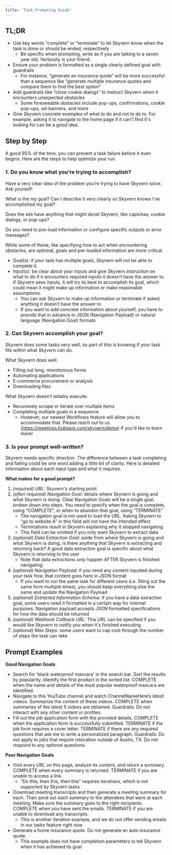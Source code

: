 ```yaml
---
title: 'Task Prompting Guide'
---
```


## TL;DR

* Use key words “complete” or “terminate” to let Skyvern know when the task is done or should be ended, respectively
    * Be specific when prompting, write as if you are talking to a seven year old. Verbosity is your friend.
* Ensure your problem is formatted as a single clearly defined goal with guardrails
    * For instance, “generate an insurance quote” will be more successful than a sequence like “generate multiple insurance quotes and compare them to find the best option”
* Add guardrails like “close cookie dialogs” to instruct Skyvern when it encounters unexpected obstacles
    * Some foreseeable obstacles include pop-ups, confirmations, cookie pop-ups, ad-banners, and more
* Give Skyvern concrete examples of what to do and not to do to. For example, asking it to navigate to the home page if it can't find it's looking for can be a good idea.

## Step by Step

A good 95% of the time, you can prevent a task failure before it even begins. Here are the steps to help optimize your run.

### 1. Do you know what you’re trying to accomplish?

Have a very clear idea of the problem you’re trying to have Skyvern solve. Ask yourself:

What is the my goal? Can I describe it very clearly so Skyvern knows I've accomplished my goal?

Does the site have anything that might derail Skyvern, like captchas, cookie dialogs, or pop-ups? 

Do you need to pre-load information or configure specific outputs or error messages?

While some of these, like specifying how to act when encountering obstacles, are optional, goals and pre-loaded information are more critical.

* Goal(s): if your task has multiple goals, Skyvern will not be able to complete it.
* Input(s): be clear about your inputs and give Skyvern instruction on what to do if it encounters required inputs it doesn’t have the answer to. If Skyvern sees inputs, it will try its best to accomplish its goal, which could mean it might make up information or make reasonable assumptions.
    * You can ask Skyvern to make up information or terminate if asked anything it doesn’t have the answer to
    * If you want to add concrete information about yourself, you have to provide that in advance in JSON (Navigation Payload) or natural language (Navigation Goal) formats
    

### 2. Can Skyvern accomplish your goal?

Skyvern does some tasks very well, so part of this is knowing if your task fits within what Skyvern can do. 

What Skyvern does well:

* Filling out long, monotonous forms
* Automating applications
* E-commerce procurement or analysis
* Downloading files

What Skyvern doesn’t reliably execute: 

* Recursively scrape or iterate over multiple items
* Completing multiple goals in a sequence
    * However, our newest Workflows feature will allow you to accommodate that. Please reach out to us (https://meetings.hubspot.com/skyvern/demo) if you'd like to learn more!

### 3. Is your prompt well-written?

Skyvern needs specific direction. The difference between a task completing and failing could be one word adding a little bit of clarity. Here is detailed information about each input type and what it requires.

**What makes for a good prompt?**

1. *(required) URL:*  Skyvern's starting point 
1. *(often required) Navigation Goal:* details where Skyvern is going and what Skyvern is doing. Clear Navigation Goals will be a single goal, broken down into steps. You need to specify when the goal is complete, using “COMPLETE”, or when to abandon that goal, using “TERMINATE”
    * The navigation goal is not used to load the URL. Asking Skyvern to "go to website A" in this field will not have the intended effect
    * Terminations result in Skyvern explaining why it stopped navigating
    * This field can be omitted if you only want Skyvern to extract data
1. *(optional) Data Extraction Goal:* aside from where Skyvern is going and what Skyvern is doing, is there anything that Skyvern is extracting and returning back? A good data extraction goal is specific about what Skyvern is returning to the user
    * Note that data extractions only happen AFTER Skyvern is finished navigating
1. *(optional) Navigation Payload:* if you need any content inputted during your task flow, that content goes here in JSON format
    * If you want to run the same task for different users (i.e. filling out the same form multiple times), you should keep everything else the same and update the Navigation Payload
1. *(optional) Extracted Information Schema:* if you have a data extraction goal, some users need it formatted in a certain way for internal purposes. Navigation payload accepts JSON formatted specifications for how the data should be returned
1. *(optional) Webhook Callback URL:* This URL can be specified if you would like Skyvern to notify you when it's finished executing
1. *(optional) Max Steps:* some users want to cap cost through the number of steps the task can take

## Prompt Examples

**Good Navigation Goals**

* Search for 'black waterproof mascara' in the search bar. Sort the results by popularity. Identify the first product in the sorted list. COMPLETE when the name and details of the most popular waterproof mascara are identified.
* Navigate to this YouTube channel and watch ChannelNameHere’s latest videos. Summarize the content of these videos. COMPLETE when summaries of the latest 5 videos are obtained. Guardrails: Do not interact with any other content or profiles.
* Fill out the job application form with the provided details. COMPLETE when the application form is successfully submitted. TERMINATE if the job form requires a cover letter. TERMINATE if there are any required questions that ask me to write a personalized paragraph. Guardrails: Do not apply to jobs that require relocation outside of Austin, TX. Do not respond to any optional questions.

**Poor Navigation Goals**

* Visit every URL on this page, analyze its content, and return a summary. COMPLETE when every summary is returned. TERMINATE if you are unable to access a link.
    * “Do this, then this, then this” requires iterations, which is not supported by Skyvern tasks
* Download meeting transcripts and then generate a meeting summary for each. Then send out each summary to the attendees that were at each meeting. Make sure the summary goes to the right recipients. COMPLETE when you have sent the emails. TERMINATE if you are unable to download any transcripts.
    * This is another iteration example, and we do not offer sending emails in our tasks feature right now
* Generate a home insurance quote. Do not generate an auto insurance quote.
    * This example does not have completion parameters to tell Skyvern when it has achieved its goal
